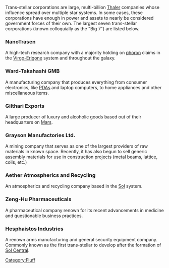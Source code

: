 {{BayPage}}

Trans-stellar corporations are large, multi-billion [[Thaler]] companies whose influence spread over multiple star systems. In some cases, these corporations have enough in power and assets to nearly be considered government forces of their own. The largest seven trans-stellar corporations (known colloquially as the "Big 7") are listed below.

=== NanoTrasen ===
{{Main|NanoTrasen}}
A high-tech research company with a majority holding on [[Phoron|phoron]] claims in the [[Virgo-Erigone]] system and throughout the galaxy.

=== Ward-Takahashi GMB ===
{{Main|Ward-Takahashi GMB}}
A manufacturing company that produces everything from consumer electronics, like [[PDA]]s and laptop computers, to home appliances and other miscellaneous items.

=== Gilthari Exports ===
{{Main|Gilthari Exports}}
A large producer of luxury and alcoholic goods based out of their headquarters on [[Mars]].

=== Grayson Manufactories Ltd. ===
{{Main|Grayson Manufactories Ltd.}}
A mining company that serves as one of the largest providers of raw materials in known space. Recently, it has also begun to sell generic assembly materials for use in construction projects (metal beams, lattice, coils, etc.)

=== Aether Atmospherics and Recycling ===
{{Main|Aether Atmospherics and Recycling}}
An atmospherics and recycling company based in the [[Sol]] system.

=== Zeng-Hu Pharmaceuticals ===
{{Main|Zeng-Hu Pharmaceuticals}}
A pharmaceutical company renown for its recent advancements in medicine and questionable business practices.

=== Hesphaistos Industries ===
{{Main|Hesphaistos Industries}}
A renown arms manufacturing and general security equipment company. Commonly known as the first trans-stellar to develop after the formation of [[Sol Central]].

[[Category:Fluff]]